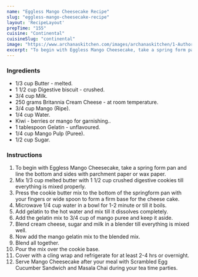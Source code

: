 ---
name: "Eggless Mango Cheesecake Recipe"
slug: "eggless-mango-cheesecake-recipe"
layout: 'RecipeLayout'
prepTime: "155"
cuisine: "Continental"
cuisineSlug: "continental"
image: "https://www.archanaskitchen.com/images/archanaskitchen/1-Author/Rupal_Patel/Mango_Cheesecake.jpg"
excerpt: "To begin with Eggless Mango Cheesecake, take a spring form pan and line the bottom and sides with parchment paper or wax paper"
---

### Ingredients

- 1/3 cup Butter - melted.
- 1 1/2 cup Digestive biscuit - crushed.
- 3/4 cup Milk.
- 250 grams Britannia Cream Cheese - at room temperature.
- 3/4 cup Mango (Ripe).
- 1/4 cup Water.
- Kiwi - berries or mango for garnishing..
- 1 tablespoon Gelatin - unflavoured.
- 1/4 cup Mango Pulp (Puree).
- 1/2 cup Sugar.

### Instructions

1. To begin with Eggless Mango Cheesecake, take a spring form pan and line the bottom and sides with parchment paper or wax paper.
1. Mix 1/3 cup melted butter with 1 1/2 cup crushed digestive cookies till everything is mixed properly.
1. Press the cookie butter mix to the bottom of the springform pan with your fingers or wide spoon to form a firm base for the cheese cake.
1. Microwave 1/4 cup water in a bowl for 1-2 minute or till it boils.
1. Add gelatin to the hot water and mix till it dissolves completely.
1. Add the gelatin mix to 3/4 cup of mango puree and keep it aside.
1. Blend cream cheese, sugar and milk in a blender till everything is mixed well.
1. Now add the mango gelatin mix to the blended mix.
1. Blend all together.
1. Pour the mix over the cookie base.
1. Cover with a cling wrap and refrigerate for at least 2-4 hrs or overnight.
1. Serve Mango Cheesecake after your meal with Scrambled Egg Cucumber Sandwich and Masala Chai during your tea time parties.
